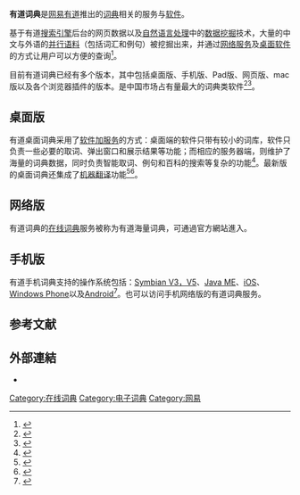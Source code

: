 {{newsrelease|time=2020-08-02T08:06:59+00:00}}
{{primarysources|time=2020-08-02T08:06:59+00:00}}
{{noteTA
|G1=IT
}}
{{Infobox software
| name                   = 有道词典
| title                  = 有道词典
| logo                   = <!-- Image name is enough -->
| logo caption           = 
| screenshot             = <!-- Image name is enough -->
| caption                = 
| collapsible            = 
| author                 = 
| developer              = 网易公司
| released               = {{Start date|2007|09|18|df=y}}
| discontinued           = 
| latest release version = V7.2.0.0703
| latest release date    = {{Start date and age|2017|07|05|df=y}}
| latest preview version = V7.0.0.2017beta
| latest preview date    = {{Start date and age|2017|01|12|df=y}}
| frequently updated     = yes
| programming language   = 
| operating system       = [[Microsoft_Windows|Microsoft Windows]]<br>[[麦金塔电脑|Mac]]<br>[[iPhone|iPhone]]／[[iPad|iPad]]<br>[[Android|Android]]／Android Pad<br>[[Windows_Phone|Windows Phone]]
| platform               = 
| engine                 =
| size                   = 
| language               = [[簡體中文|簡體中文]]
| status                 = 運行中
| genre                  = 
| license                = [[免費軟體|免費軟體]]
| website                = {{URL|http://cidian.youdao.com}}
}}

'''有道词典'''是[[网易|网易]][[有道|有道]]推出的[[词典|词典]]相关的服务与[[软件|软件]]。

基于有道[[搜索引擎|搜索引擎]]后台的网页数据以及[[自然语言处理|自然语言处理]]中的[[数据挖掘|数据挖掘]]技术，大量的中文与外语的[[平行文本|并行语料]]（包括词汇和例句）被挖掘出来，并通过[[网络服务|网络服务]]及[[桌面软件|桌面软件]]的方式让用户可以方便的查询<ref>{{Cite web |url=http://cidian.youdao.com/why/ |title=有道词典的原理 |access-date=2009-08-02 |archive-date=2019-12-20 |archive-url=https://web.archive.org/web/20191220201655/http://cidian.youdao.com/why/ |dead-url=no }}</ref>。

目前有道词典已经有多个版本，其中包括桌面版、手机版、Pad版、网页版、mac版以及各个浏览器插件的版本。是中国市场占有量最大的词典类软件<ref>{{Cite web |url=http://www.cnbeta.com/articles/164732.htm |title=有道词典市场占有率登顶 成用户最常使用手机词典品牌 |access-date=2013-09-18 |archive-date=2015-09-23 |archive-url=https://web.archive.org/web/20150923205211/http://www.cnbeta.com/articles/164732.htm |dead-url=no }}</ref><ref>{{Cite web |url=http://cidian.youdao.com/200million/ |title=有道词典用户量突破2亿 |access-date=2013-09-18 |archive-date=2016-03-04 |archive-url=https://web.archive.org/web/20160304090051/http://cidian.youdao.com/200million/ |dead-url=no }}</ref>。

== 桌面版 ==
有道桌面词典采用了[[SaaS|软件加服务]]的方式：桌面端的软件只带有较小的词库，软件只负责一些必要的取词、弹出窗口和展示结果等功能；而相应的服务器端，则维护了海量的词典数据，同时负责智能取词、例句和百科的搜索等复杂的功能<ref>{{Cite web |url=http://www.youdao.com/help/deskdict2/description/001/ |title=有道桌面词典帮助 |access-date=2009-08-02 |archive-date=2018-09-29 |archive-url=https://web.archive.org/web/20180929003211/http://www.youdao.com/help/deskdict2/description/001/ |dead-url=no }}</ref>。最新版的桌面词典还集成了[[机器翻译|机器翻译]]功能<ref>{{Cite web |url=http://www.youdao.com/help/deskdict2/description/005/ |title=桌面词典机器翻译帮助 |access-date=2009-08-02 |archive-date=2016-03-04 |archive-url=https://web.archive.org/web/20160304103249/http://www.youdao.com/help/deskdict2/description/005/ |dead-url=no }}</ref><ref>{{Cite web |url=http://fanyi.youdao.com/ |title=有道翻译 |access-date=2009-08-02 |archive-date=2021-03-28 |archive-url=https://web.archive.org/web/20210328020852/http://fanyi.youdao.com/ |dead-url=no }}</ref>。

== 网络版 ==
有道词典的[[在线词典|在线词典]]服务被称为有道海量词典，可通過官方網站進入。

== 手机版 ==
有道手机词典支持的操作系统包括：[[Symbian|Symbian V3，V5]]、[[Java_ME|Java ME]]、[[iOS|iOS]]、[[Windows_Phone|Windows Phone]]以及[[Android|Android]]<ref>{{Cite web |url=http://m.youdao.com/help/cidian?download&platform |title=有道手机词典平台选择 |access-date=2009-08-02 |archive-date=2009-09-04 |archive-url=https://web.archive.org/web/20090904015352/http://m.youdao.com/help/cidian?download&platform |dead-url=no }}</ref>。也可以访问手机网络版的有道词典服务。

== 参考文献 ==
{{Reflist|2}}

== 外部連結 ==
*{{Official|1=http://dict.youdao.com/|mobile=http://dict.youdao.com/m}}

{{网易}}
{{电子词典}}
{{DEFAULTSORT:You}}
[[Category:在线词典|Category:在线词典]]
[[Category:电子词典|Category:电子词典]]
[[Category:网易|Category:网易]]